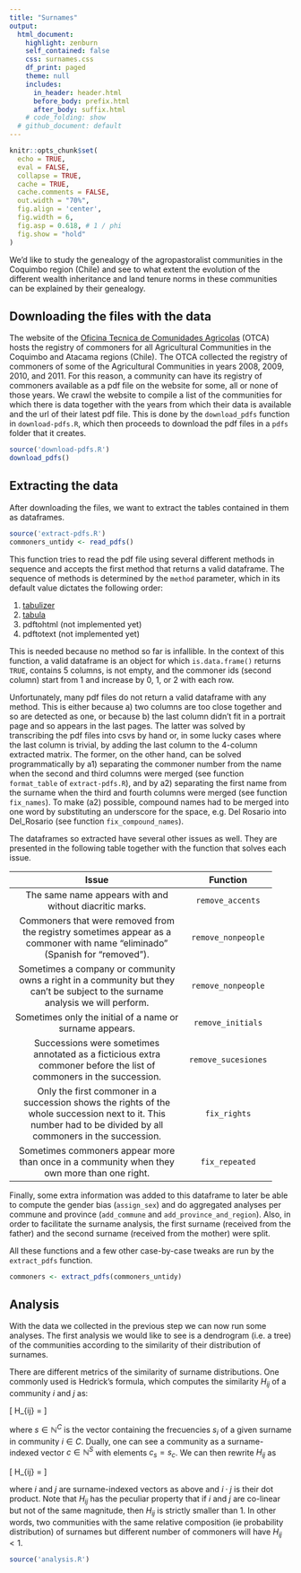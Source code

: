 ```yaml
---
title: "Surnames"
output:
  html_document:
    highlight: zenburn
    self_contained: false
    css: surnames.css
    df_print: paged
    theme: null
    includes:
      in_header: header.html
      before_body: prefix.html
      after_body: suffix.html
    # code_folding: show
  # github_document: default
---
```


```r
knitr::opts_chunk$set(
  echo = TRUE,
  eval = FALSE,
  collapse = TRUE,
  cache = TRUE,
  cache.comments = FALSE,
  out.width = "70%",
  fig.align = 'center',
  fig.width = 6,
  fig.asp = 0.618, # 1 / phi
  fig.show = "hold"
)
```

We'd like to study the genealogy
of the agropastoralist communities
in the Coquimbo region (Chile)
and see to what extent the evolution
of the different wealth inheritance
and land tenure norms in these communities
can be explained by their genealogy.


## Downloading the files with the data

The website of the
[Oficina Tecnica de Comunidades Agricolas](http://www.comunidadesagricolas.cl/) (OTCA)
hosts the registry of commoners
for all Agricultural Communities
in the Coquimbo and Atacama regions (Chile).
The OTCA collected the registry of commoners
of some of the Agricultural Communities
in years 2008, 2009, 2010, and 2011.
For this reason,
a community can have its registry of commoners
available as a pdf file on the website
for some, all or none of those years.
We crawl the website to compile
a list of the communities for which there is data
together with the years from which their data is available
and the url of their latest pdf file.
This is done by the `download_pdfs` function
in `download-pdfs.R`,
which then proceeds to download the pdf files
in a `pdfs` folder that it creates.

```r
source('download-pdfs.R')
download_pdfs()
```


## Extracting the data

After downloading the files,
we want to extract the tables contained in them as dataframes.

```r
source('extract-pdfs.R')
commoners_untidy <- read_pdfs()
```

This function tries to read the pdf file
using several different methods in sequence
and accepts the first method that returns a valid dataframe.
The sequence of methods is determined by
the `method` parameter,
which in its default value dictates the following order:

1. [tabulizer](https://github.com/ropensci/tabulizer)
2. [tabula](https://github.com/tabulapdf/tabula-java/)
3. pdftohtml (not implemented yet)
4. pdftotext (not implemented yet)

This is needed because no method so far is infallible.
<!-- For the purpose of this function, -->
In the context of this function,
a valid dataframe is an object
for which `is.data.frame()` returns `TRUE`,
contains 5 columns,
is not empty,
and the commoner ids (second column) start from 1
and increase by 0, 1, or 2 with each row.

Unfortunately, many pdf files do not return
a valid dataframe with any method.
This is either because a) two columns are too close together
and so are detected as one,
or because b) the last column didn't fit in a portrait page
and so appears in the last pages.
The latter was solved
by transcribing the pdf files into csvs by hand
or, in some lucky cases where the last column is trivial,
by adding the last column to
the 4-column extracted matrix.
The former, on the other hand,
can be solved programmatically by
a1) separating the commoner number from the name
when the second and third columns were merged
(see function `format_table` of `extract-pdfs.R`),
and by
a2) separating the first name from the surname 
when the third and fourth columns were merged
(see function `fix_names`).
To make (a2) possible,
compound names had to be merged into one word
by substituting an underscore for the space,
e.g. Del Rosario into Del_Rosario
(see function `fix_compound_names`).
<!-- The former can be solved by programmatic means -->
<!-- (see for instance the code in -->
<!--  function `format_table` of `extract-pdfs.R`, -->
<!--  although more is needed to fully solve the first issue) -->
<!-- but the latter must be solved -->
<!-- by transcribing the pdf files into csvs by hand. -->

The dataframes so extracted have several other issues as well.
They are presented in the following table
together with the function that solves each issue.

------------------------------------------------------------------
            Issue                                    Function
----------------------------------------------- ------------------
The same name appears with and
without diacritic marks.                        `remove_accents`

Commoners that were removed
from the registry sometimes appear              `remove_nonpeople`
as a commoner with name "eliminado"
(Spanish for "removed").

Sometimes a company or community owns
a right in a community but they can't           `remove_nonpeople`
be subject to the surname analysis
we will perform.

Sometimes only the initial of a name            `remove_initials`
or surname appears.

Successions were sometimes
annotated as a ficticious extra commoner        `remove_sucesiones`
before the list of commoners
in the succession.

Only the first commoner in a succession
shows the rights of the whole succession        `fix_rights`
next to it.
This number had to be divided by
all commoners in the succession.

Sometimes commoners appear more than once       `fix_repeated`
in a community when they own more than
one right.
------------------------------------------------------------------

Finally, some extra information was added
to this dataframe to later be able to
compute the gender bias (`assign_sex`)
and do aggregated analyses per commune and province
(`add_commune` and `add_province_and_region`).
Also, in order to facilitate the surname analysis,
the first surname (received from the father)
and the second surname (received from the mother)
were split.

All these functions and a few other case-by-case tweaks
are run by the `extract_pdfs` function.

```r
commoners <- extract_pdfs(commoners_untidy)
```


## Analysis

With the data we collected in the previous step
we can now run some analyses.
The first analysis we would like to see
is a dendrogram (i.e. a tree) of the communities
according to the similarity of
their distribution of surnames.

There are different metrics of
the similarity of surname distributions.
One commonly used is Hedrick's formula,
which computes the similarity $H_{ij}$
of a community $i$ and $j$ as:

\[ H_{ij} = \frac{ \sum_s s_i s_j }{
     \frac{1}{2} (\sum_s s_i^2 + \sum_s s_j^2) } \]

where $s \in \mathbb{N}^C$ is the vector
containing the frecuencies $s_i$
of a given surname in community $i \in C$.
Dually, one can see a community
as a surname-indexed vector
$c \in \mathbb{N}^S$
with elements $c_s = s_c$.
<!-- We can then rewrite the expression for $H_{ij}$ as -->
We can then rewrite $H_{ij}$ as

\[ H_{ij} = \frac{ 2 \, (i \cdot j) }{
     i \cdot i + j \cdot j } \]

where $i$ and $j$ are surname-indexed vectors as above
and $i \cdot j$ is their dot product.
Note that $H_{ij}$ has the peculiar property that
if $i$ and $j$ are co-linear but not of the same magnitude,
then $H_{ij}$ is strictly smaller than 1.
In other words,
two communities with the same
relative composition (ie probability distribution) of surnames
but different number of commoners will have $H_{ij} < 1$.



```r
source('analysis.R')
```






